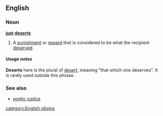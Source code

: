 ==English==
===Noun===
'''[[just]] [[deserts]]'''
#A [[punishment]] or [[reward]] that is considered to be what the recipient [[deserve]]d.

====Usage notes====
'''Deserts''' here is the plural of [[desert]], meaning "that which one deserves".  It is rarely used outside this phrase.

===See also===
*[[poetic justice]]
[[category:English idioms]]